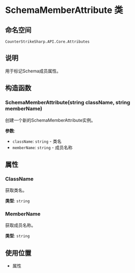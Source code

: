 # SchemaMemberAttribute 类

## 命名空间
`CounterStrikeSharp.API.Core.Attributes`

## 说明
用于标记Schema成员属性。

## 构造函数

### SchemaMemberAttribute(string className, string memberName)
创建一个新的SchemaMemberAttribute实例。

**参数**:
- `className`: `string` - 类名
- `memberName`: `string` - 成员名称

## 属性

### ClassName
获取类名。

**类型**: `string`

### MemberName
获取成员名称。

**类型**: `string`

## 使用位置
- 属性 